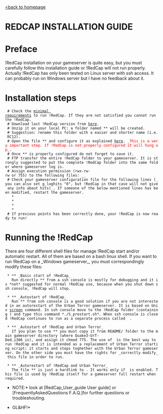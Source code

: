 [http://code.google.com/p/redcap/ <back to homepage]
=REDCAP INSTALLATION GUIDE=

= Preface =
!RedCap installation on your gameserver is quite easy, but you must carefully follow this installation guide or !RedCap will not run properly.
Actually !RedCap has only been tested on Linux server with ssh access. It can probably run on Windows server but I have no feedback about it.

=Installation steps=
  # Check the [http://code.google.com/p/redcap/wiki/RedCap minimal requirements] to run !RedCap. If they are not satisfied you cannot run the !RedCap.
  # Download last !RedCap version from [http://code.google.com/p/redcap/downloads/list here].
  # Unzip it on your local PC: a folder named *{{{Redcap_versionname}}}* will be created.
  # Suggestion: rename this folder with a easier and shorter name (i.e. RC12).
  # Open the file *{{{M_CONF.py}}}* and configure it as explained [http://code.google.com/p/redcap/wiki/RedCap_config_file here]. _<font color="red">This is a very important step. If !RedCap is not properly configured it will hung up</font>_. 
  # Once *{{{M_CONF.py}}}* is properly configured do not forget to save it.
  # FTP transfer the entire !RedCap folder to your gameserver. It is strongly suggested to put the complete !RedCap folder into the same folder where gameserver log is.
  # Assign execution permission (rwx-rw-rw or 755) to the following files: _{{{S_start.sh, S_prestart.sh, S_full_restart.sh}}}_
  # Check your gameserver configuration file for the following lines (_you can also set g_loghits "0", but !RedCap in that case will not give any info about hits)_. If someone of the below mentioned lines has been modified, restart the gameserver.
    * {{{seta g_logsync "1"}}}
    * {{{seta g_logroll "0"}}}
    * {{{seta logfile "2"}}}
    * {{{seta g_loghits "1"}}}
  # If previous points has been correctly done, your !RedCap is now ready to run!

=Running the !RedCap=
There are four different shell files for manage !RedCap start and/or automatic restart. All of them are based on a bash linux shell. If you want to run !RedCap on a _Windows gameserver_, you must correspondingly modify these files:

  * *{{{S_start.sh}}}* _Basic start of !RedCap_
    Run directly *{{{S_start.sh}}}* from a ssh console is mostly for debugging and it is *not* suggested for normal !RedCap use, because when you shut down ssh console, !RedCap will stop.

  * *{{{S_prestart.sh}}}* _Autostart of !RedCap_  
    Run *{{{S_prestart.sh}}}* from ssh console is a good solution if you are not interested in an autorestart of the Urban Terror gameserver. It is based on Unix [http://ss64.com/bash/screen.html screen] command. In ssh console move to the !RedCap folder (containing {{{S_prestart.sh}}}) and type this command *./S_prestart.sh*. When ssh console is closed !RedCap continues to run as a separate process called  {{{Redcap_110}}}.

  * *{{{start_urt.sh}}}* _Autostart of !RedCap and Urban Terror_
    If you plan to use *{{{start_urt.sh}}}* you must copy it from README/ folder to the main gameserver directory (where Quake3-UrT-Ded.i386 is), and assign it chmod 775. The use of {{{start_urt.sh}}} is the best way to run !RedCap and it is intended as a replacement of Urban Terror starting script: it starts and stops toghether with the Urban Terror gameserver. On the other side you must have the rights for _correctly modify_ this file in order to run.

  * *{{{S_full_restart.sh}}}* _Autorestart of !RedCap and Urban Terror_
    The file *{{{S_full_restart.sh}}}* is just a hardlink to {{{start_urt.sh}}}. It works only if {{{start_urt.sh}}} is enabled. This file is used by !RedCap itself for a gameserver full restart when required.

*NOTE:* look at [RedCap_User_guide User guide] or [FrequentlyAskedQuestions F.A.Q.]for further questions or troubleshouting.

*GL&HF!*